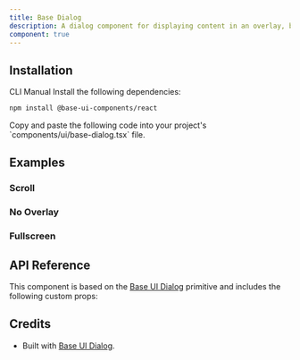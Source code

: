 ```yaml
---
title: Base Dialog
description: A dialog component for displaying content in an overlay, built with Base UI components.
component: true
---
```


<ExamplePreview path="base-dialog/default" />

## Installation

<Tabs defaultValue="cli">

<TabsList>
  <TabsTrigger value="cli">CLI</TabsTrigger>
  <TabsTrigger value="manual">Manual</TabsTrigger>
</TabsList>

<TabsContent value="cli">
  <CliCommands name="base-dialog" />
</TabsContent>

<TabsContent value="manual">
<Steps>

<Step>
Install the following dependencies:

```bash
npm install @base-ui-components/react
```

</Step>

<Step>
Copy and paste the following code into your project's `components/ui/base-dialog.tsx` file.

<ComponentPreview name="base-dialog" />

</Step>

</Steps>
</TabsContent>

</Tabs>

## Examples

### Scroll

<ExamplePreview path="base-dialog/scroll" />

### No Overlay

<ExamplePreview path="base-dialog/no-overlay" />

### Fullscreen

<ExamplePreview path="base-dialog/fullscreen" />

## API Reference

This component is based on the [Base UI Dialog](https://base-ui.com/react/components/dialog) primitive and includes the following custom props:

## Credits

- Built with [Base UI Dialog](https://base-ui.com/react/components/dialog).

